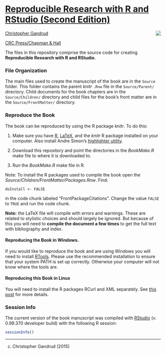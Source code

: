 # [Reproducible Research with R and RStudio (Second Edition)](http://christophergandrud.GitHub.io/RepResR-RStudio/)

[<img src="http://3.bp.blogspot.com/-f8MFbNEoyGU/UYNGekqEkTI/AAAAAAAAGOM/Dq36pI06kTQ/s320/RepResCover.jpg" align="right" />](http://www.amazon.com/dp/1466572841)

[Christopher Gandrud](http://christophergandrud.blogspot.com/p/biocontact.html)

[CRC Press/Chapman & Hall](http://www.crcpress.com/product/isbn/9781466572843)

The files in this repository comprise the source code for creating
**Reproducible Research with R and RStudio**.

### File Organization

The main files used to create the manuscript of the book are in the `Source`
folder. This folder contains the parent *knitr* `.Rnw` file in the
`Source/Parent/` directory. Child documents for the book chapters are in the
`Source/Children/` directory and child files for the book's front matter are in
the `Source/FrontMatter/` directory.

### Reproduce the Book

The book can be reproduced by using the R package *knitr*. To do this:

1. Make sure you have [R](http://www.r-project.org/),
[LaTeX](http://www.latex-project.org/ftp.html), and the *knitr* R package
installed on your computer. Also install Andre Simon's
[highlighter utility](http://www.andre-simon.de/zip/download.html).

2. Download this repository and point the directories in the *BookMake.R* make
file to where it is downloaded to.

3. Run the *BookMake.R* make file in R.

Note: To install the R packages used to compile the book open the
*Source/Children/FrontMatter/Packages.Rnw*. Find:

```
doInstall <- FALSE
```

in the code chunk labeled "FrontPackageCitations". Change the value `FALSE` to
`TRUE` and run the code chunk.

**Note:** the LaTeX file will compile with errors and warnings. These are
related to stylistic choices and should largely be ignored. But because of this
you will need to **compile the document a few times** to get the full text
with bibliography and index.

#### Reproducing the Book in Windows.

If you would like to reproduce the book and are using Windows you will need to
install [RTools](http://cran.r-project.org/bin/windows/Rtools/installer.html).
Please use the recommended installation to ensure that your system PATH is set
up correctly. Otherwise your computer will not know where the tools are.

#### Reproducing this Book in Linux

You will need to install the R packages RCurl and XML separately. See
[this post](https://GitHub.com/cboettig/treeBASE/issues/5) for more details.

### Session Info

The current version of the book manuscript was compiled with
[RStudio](http://www.rstudio.com/) (v. 0.99.370 developer build) with the
following R session:

```r
sessionInfo()
```

---

(c) Christopher Gandrud (2015)

